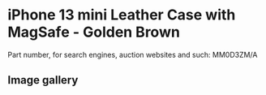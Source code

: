 
# iPhone 13 mini Leather Case with MagSafe - Golden Brown

Part number, for search engines, auction websites and such: MM0D3ZM/A

## Image gallery

<div style={{ width: '100%', maxWidth: '768px' }}>
<GalleryComponent
    images={[
      {
        original: "/everysource/MM0D3.webp",
        thumbnail: "/everypreview/MM0D3.webp",
      },
      {
        original: "/everysource/MM0D3_AV1.webp",
        thumbnail: "/everypreview/MM0D3_AV1.webp",
      },
      {
        original: "/everysource/MM0D3_AV2.webp",
        thumbnail: "/everypreview/MM0D3_AV2.webp",
      },
      {
        original: "/everysource/MM0D3_AV3.webp",
        thumbnail: "/everypreview/MM0D3_AV3.webp",
      },
      {
        original: "/everysource/MM0D3_AV4.webp",
        thumbnail: "/everypreview/MM0D3_AV4.webp",
      },
      {
        original: "/everysource/MM0D3_AV5.webp",
        thumbnail: "/everypreview/MM0D3_AV5.webp",
      }
    ]}
  />
</div>